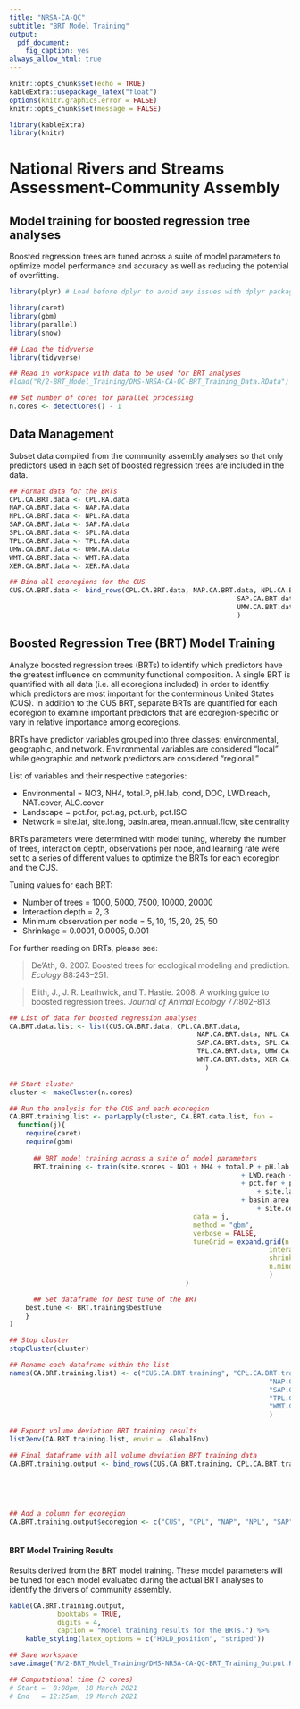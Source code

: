 ```yaml
---
title: "NRSA-CA-QC"
subtitle: "BRT Model Training"
output: 
  pdf_document: 
    fig_caption: yes
always_allow_html: true
---
```


```r
knitr::opts_chunk$set(echo = TRUE)
kableExtra::usepackage_latex("float")
options(knitr.graphics.error = FALSE)
knitr::opts_chunk$set(message = FALSE)
```

```r
library(kableExtra)
library(knitr)
```

# National Rivers and Streams Assessment-Community Assembly

## Model training for boosted regression tree analyses

Boosted regression trees are tuned across a suite of model parameters to optimize model performance and accuracy as well as reducing the potential of overfitting.

```r
library(plyr) # Load before dplyr to avoid any issues with dplyr package

library(caret)
library(gbm)
library(parallel)
library(snow)

## Load the tidyverse
library(tidyverse)

## Read in workspace with data to be used for BRT analyses
#load("R/2-BRT_Model_Training/DMS-NRSA-CA-QC-BRT_Training_Data.RData")

## Set number of cores for parallel processing
n.cores <- detectCores() - 1
```


## Data Management

Subset data compiled from the community assembly analyses so that only predictors used in each set of boosted regression trees are included in the data.

```r
## Format data for the BRTs
CPL.CA.BRT.data <- CPL.RA.data
NAP.CA.BRT.data <- NAP.RA.data
NPL.CA.BRT.data <- NPL.RA.data
SAP.CA.BRT.data <- SAP.RA.data
SPL.CA.BRT.data <- SPL.RA.data
TPL.CA.BRT.data <- TPL.RA.data
UMW.CA.BRT.data <- UMW.RA.data
WMT.CA.BRT.data <- WMT.RA.data
XER.CA.BRT.data <- XER.RA.data

## Bind all ecoregions for the CUS
CUS.CA.BRT.data <- bind_rows(CPL.CA.BRT.data, NAP.CA.BRT.data, NPL.CA.BRT.data,
														 SAP.CA.BRT.data, SPL.CA.BRT.data, TPL.CA.BRT.data,
														 UMW.CA.BRT.data, WMT.CA.BRT.data, XER.CA.BRT.data
														 )
```


## Boosted Regression Tree (BRT) Model Training
 
Analyze boosted regression trees (BRTs) to identify which predictors have the greatest influence on community functional composition. A single BRT is quantified with all data (i.e. all ecoregions included) in order to identfiy which predictors are most important for the conterminous United States (CUS). In addition to the CUS BRT, separate BRTs are quantified for each ecoregion to examine important predictors that are ecoregion-specific or vary in relative importance among ecoregions.

BRTs have predictor variables grouped into three classes: environmental, geographic, and network. Environmental variables are considered "local" while geographic and network predictors are considered "regional."

List of variables and their respective categories:

* Environmental = NO3, NH4, total.P, pH.lab, cond, DOC, LWD.reach, NAT.cover, ALG.cover
* Landscape = pct.for, pct.ag, pct.urb, pct.ISC
* Network = site.lat, site.long, basin.area, mean.annual.flow, site.centrality

BRTs parameters were determined with model tuning, whereby the number of trees, interaction depth, observations per node, and learning rate were set to a series of different values to optimize the BRTs for each ecoregion and the CUS.

Tuning values for each BRT:

* Number of trees = 1000, 5000, 7500, 10000, 20000
* Interaction depth = 2, 3
* Minimum observation per node = 5, 10, 15, 20, 25, 50
* Shrinkage = 0.0001, 0.0005, 0.001

For further reading on BRTs, please see:

> De’Ath, G. 2007. Boosted trees for ecological modeling and prediction. _Ecology_ 88:243–251.

> Elith, J., J. R. Leathwick, and T. Hastie. 2008. A working guide to boosted regression trees. _Journal of Animal Ecology_ 77:802–813.


```r
## List of data for boosted regression analyses
CA.BRT.data.list <- list(CUS.CA.BRT.data, CPL.CA.BRT.data, 
											   NAP.CA.BRT.data, NPL.CA.BRT.data, 
											   SAP.CA.BRT.data, SPL.CA.BRT.data, 
											   TPL.CA.BRT.data, UMW.CA.BRT.data,
											   WMT.CA.BRT.data, XER.CA.BRT.data
												 )

## Start cluster
cluster <- makeCluster(n.cores)

## Run the analysis for the CUS and each ecoregion
CA.BRT.training.list <- parLapply(cluster, CA.BRT.data.list, fun = 
  function(j){
  	require(caret)
  	require(gbm)
 	
 	  ## BRT model training across a suite of model parameters
 	  BRT.training <- train(site.scores ~ NO3 + NH4 + total.P + pH.lab + cond + DOC
									                      + LWD.reach + NAT.cover + ALG.cover
									                      + pct.for + pct.ag + pct.urb + pct.ISC
 	  											              + site.lat + site.long
									                      + basin.area + mean.annual.flow 
											                  + site.centrality,
		  									  data = j, 
			  								  method = "gbm", 
				  							  verbose = FALSE,
					  						  tuneGrid = expand.grid(n.trees = c(1000, 5000, 7500, 10000, 20000), 
						  									     interaction.depth = c(2:3), 
							  								     shrinkage = c(0.0001, 0.0005, 0.001),
								  							     n.minobsinnode = c(5, 10, 15, 20, 25, 50)
						  									     )
									  		)

 	  ## Set dataframe for best tune of the BRT
    best.tune <- BRT.training$bestTune
    }
)

## Stop cluster
stopCluster(cluster)

## Rename each dataframe within the list
names(CA.BRT.training.list) <- c("CUS.CA.BRT.training", "CPL.CA.BRT.training", 
																 "NAP.CA.BRT.training", "NPL.CA.BRT.training", 
																 "SAP.CA.BRT.training", "SPL.CA.BRT.training", 
																 "TPL.CA.BRT.training", "UMW.CA.BRT.training",
																 "WMT.CA.BRT.training", "XER.CA.BRT.training"
																 )

## Export volume deviation BRT training results
list2env(CA.BRT.training.list, envir = .GlobalEnv)

## Final dataframe with all volume deviation BRT training data
CA.BRT.training.output <- bind_rows(CUS.CA.BRT.training, CPL.CA.BRT.training, 
																		NAP.CA.BRT.training, NPL.CA.BRT.training,
																		SAP.CA.BRT.training, SPL.CA.BRT.training, 
																		TPL.CA.BRT.training, UMW.CA.BRT.training, 
																		WMT.CA.BRT.training, XER.CA.BRT.training
																		)
## Add a column for ecoregion
CA.BRT.training.output$ecoregion <- c("CUS", "CPL", "NAP", "NPL", "SAP", "SPL",
																			"TPL", "UMW", "WMT", "XER")
```


\newpage
#### BRT Model Training Results

Results derived from the BRT model training. These model parameters will be tuned for each model evaluated during the actual BRT analyses to identify the drivers of community assembly.

```r
kable(CA.BRT.training.output, 
			booktabs = TRUE,
			digits = 4,
			caption = "Model training results for the BRTs.") %>% 
	kable_styling(latex_options = c("HOLD_position", "striped"))
```



```r
## Save workspace
save.image("R/2-BRT_Model_Training/DMS-NRSA-CA-QC-BRT_Training_Output.RData")
```


```r
## Computational time (3 cores)
# Start =  8:08pm, 18 March 2021
# End   = 12:25am, 19 March 2021
```

